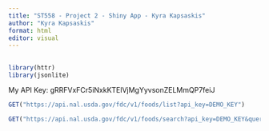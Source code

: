 ```yaml
---
title: "ST558 - Project 2 - Shiny App - Kyra Kapsaskis"
author: "Kyra Kapsaskis"
format: html
editor: visual
---
```


## 

```r
library(httr)
library(jsonlite)
```

My API Key: gRRFVxFCr5iNxkKTElVjMgYyvsonZELMmQP7feiJ

```r
GET("https://api.nal.usda.gov/fdc/v1/foods/list?api_key=DEMO_KEY")
```
```r
GET("https://api.nal.usda.gov/fdc/v1/foods/search?api_key=DEMO_KEY&query=Cheddar%20Cheese")
```

